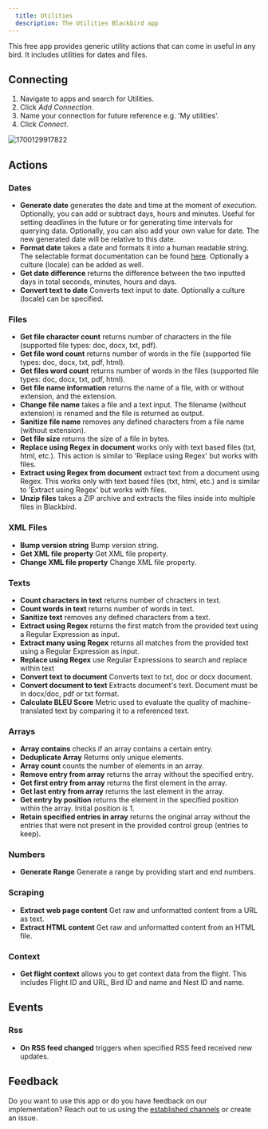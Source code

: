 ```yaml
---
  title: Utilities
  description: The Utilities Blackbird app
---
```


<LinkCard title="View on Github" target="_blank" href="https://github.com/bb-io/Utilities" icon="github" />

This free app provides generic utility actions that can come in useful in any bird. It includes utilities for dates and files.

## Connecting

1. Navigate to apps and search for Utilities. 
2. Click _Add Connection_.
3. Name your connection for future reference e.g. 'My utilities'.
4. Click _Connect_.

![1700129917822](https://raw.githubusercontent.com/bb-io/Utilities/main/image/README/1700129917822.png)

## Actions

### Dates

- **Generate date** generates the date and time at the moment of _execution_. Optionally, you can add or subtract days, hours and minutes. Useful for setting deadlines in the future or for generating time intervals for querying data. Optionally, you can also add your own value for date. The new generated date will be relative to this date.
- **Format date** takes a date and formats it into a human readable string. The selectable format documentation can be found [here](https://ss64.com/ps/syntax-dateformats.html). Optionally a culture (locale) can be added as well.
- **Get date difference** returns the difference between the two inputted days in total seconds, minutes, hours and days.
- **Convert text to date** Converts text input to date. Optionally a culture (locale) can be specified.

### Files

- **Get file character count** returns number of characters in the file (supported file types: doc, docx, txt, pdf).
- **Get file word count** returns number of words in the file (supported file types: doc, docx, txt, pdf, html).
- **Get files word count** returns number of words in the files (supported file types: doc, docx, txt, pdf, html).
- **Get file name information** returns the name of a file, with or without extension, and the extension.
- **Change file name** takes a file and a text input. The filename (without extension) is renamed and the file is returned as output.
- **Sanitize file name** removes any defined characters from a file name (without extension).
- **Get file size** returns the size of a file in bytes.
- **Replace using Regex in document** works only with text based files (txt, html, etc.). This action is similar to 'Replace using Regex' but works with files.
- **Extract using Regex from document** extract text from a document using Regex. This works only with text based files (txt, html, etc.) and is similar to 'Extract using Regex' but works with files.
- **Unzip files** takes a ZIP archive and extracts the files inside into multiple files in Blackbird.

### XML Files

- **Bump version string** Bump version string.
- **Get XML file property** Get XML file property.
- **Change XML file property** Change XML file property.

### Texts

- **Count characters in text** returns number of chracters in text.
- **Count words in text** returns number of words in text.
- **Sanitize text** removes any defined characters from a text.
- **Extract using Regex** returns the first match from the provided text using a Regular Expression as input.
- **Extract many using Regex** returns all matches from the provided text using a Regular Expression as input.
- **Replace using Regex** use Regular Expressions to search and replace within text
- **Convert text to document** Converts text to txt, doc or docx document.
- **Convert document to text** Extracts document's text. Document must be in docx/doc, pdf or txt format.
- **Calculate BLEU Score** Metric used to evaluate the quality of machine-translated text by comparing it to a referenced text.
  
### Arrays

- **Array contains** checks if an array contains a certain entry.
- **Deduplicate Array** Returns only unique elements.
- **Array count** counts the number of elements in an array.
- **Remove entry from array** returns the array without the specified entry.
- **Get first entry from array** returns the first element in the array.
- **Get last entry from array** returns the last element in the array.
- **Get entry by position** returns the element in the specified position within the array. Initial position is 1.
- **Retain specified entries in array** returns the original array without the entries that were not present in the provided control group (entries to keep).

### Numbers

- **Generate Range** Generate a range by providing start and end numbers.

### Scraping

- **Extract web page content** Get raw and unformatted content from a URL as text.
- **Extract HTML content** Get raw and unformatted content from an HTML file.

### Context

- **Get flight context** allows you to get context data from the flight. This includes Flight ID and URL, Bird ID and name and Nest ID and name.

## Events

### Rss

- **On RSS feed changed** triggers when specified RSS feed received new updates.

## Feedback

Do you want to use this app or do you have feedback on our implementation? Reach out to us using the [established channels](https://www.blackbird.io/) or create an issue.

